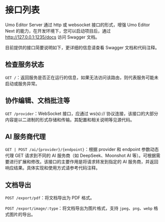 # 接口列表

Umo Editor Server 通过 http 或 websocket 接口的形式，增强 Umo Editor Next 的能力，在开发环境下，您可以启动项目后，通过 http://127.0.0.1:1235/docs 访问 Swagger 文档。

目前提供的接口简要说明如下，更详细的信息请查看 Swagger 文档和代码注释。

## 检查服务状态

`GET /`：返回服务是否正在运行的信息，如果无法访问该路由，则代表服务可能未启动或服务异常。

## 协作编辑、文档批注等

`GET /provider`：WebSocket 接口，应通过 ws(s):// 协议连接，该接口的大部分内容是以二进制的形式存储和传输。其配置和相关说明等见源代码。

## AI 服务商代理
`GET | POST /ai/{provider}/{endpoint}`：根据 provider 和 endpoint 参数动态代理 GET 请求到不同的 AI 服务商（如 DeepSeek、Moonshot AI 等）。可根据需要进行扩展和修改。该接口的主要作用是将请求转发到指定的 AI 服务商，并返回响应结果。具体实现和使用方式请参考代码注释。

## 文档导出

`POST /export/pdf`：将文档导出为 PDF 格式。

`POST /export/image/:type`：将文档导出为图片格式，支持 `jpeg`、`png`、`webp` 格式图片的导出。
